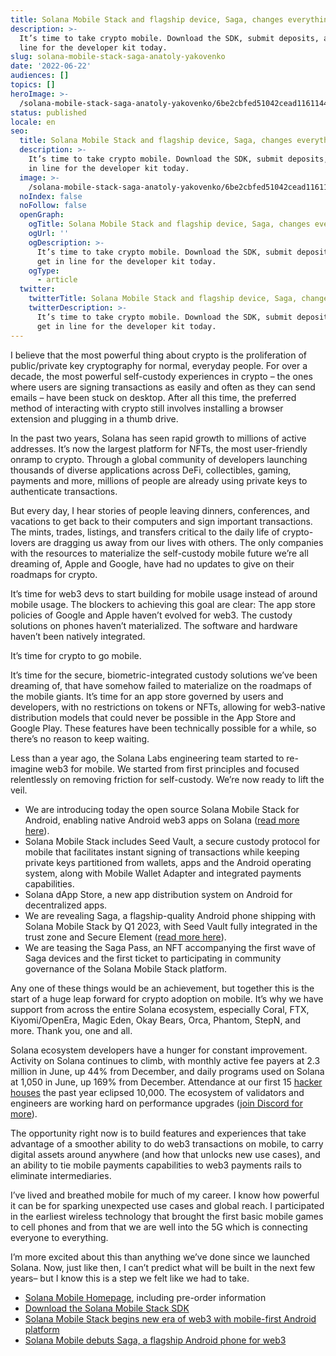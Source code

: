 ```yaml
---
title: Solana Mobile Stack and flagship device, Saga, changes everything
description: >-
  It’s time to take crypto mobile. Download the SDK, submit deposits, and get in
  line for the developer kit today.
slug: solana-mobile-stack-saga-anatoly-yakovenko
date: '2022-06-22'
audiences: []
topics: []
heroImage: >-
  /solana-mobile-stack-saga-anatoly-yakovenko/6be2cbfed51042cead1161144d10e426.png
status: published
locale: en
seo:
  title: Solana Mobile Stack and flagship device, Saga, changes everything
  description: >-
    It’s time to take crypto mobile. Download the SDK, submit deposits, and get
    in line for the developer kit today.
  image: >-
    /solana-mobile-stack-saga-anatoly-yakovenko/6be2cbfed51042cead1161144d10e426.png
  noIndex: false
  noFollow: false
  openGraph:
    ogTitle: Solana Mobile Stack and flagship device, Saga, changes everything
    ogUrl: ''
    ogDescription: >-
      It’s time to take crypto mobile. Download the SDK, submit deposits, and
      get in line for the developer kit today.
    ogType:
      - article
  twitter:
    twitterTitle: Solana Mobile Stack and flagship device, Saga, changes everything
    twitterDescription: >-
      It’s time to take crypto mobile. Download the SDK, submit deposits, and
      get in line for the developer kit today.
---
```


I believe that the most powerful thing about crypto is the proliferation of public/private key cryptography for normal, everyday people. For over a decade, the most powerful self-custody experiences in crypto – the ones where users are signing transactions as easily and often as they can send emails – have been stuck on desktop. After all this time, the preferred method of interacting with crypto still involves installing a browser extension and plugging in a thumb drive.

In the past two years, Solana has seen rapid growth to millions of active addresses. It’s now the largest platform for NFTs, the most user-friendly onramp to crypto. Through a global community of developers launching thousands of diverse applications across DeFi, collectibles, gaming, payments and more, millions of people are already using private keys to authenticate transactions.

But every day, I hear stories of people leaving dinners, conferences, and vacations to get back to their computers and sign important transactions. The mints, trades, listings, and transfers critical to the daily life of crypto-lovers are dragging us away from our lives with others. The only companies with the resources to materialize the self-custody mobile future we’re all dreaming of, Apple and Google, have had no updates to give on their roadmaps for crypto.

It’s time for web3 devs to start building for mobile usage instead of around mobile usage. The blockers to achieving this goal are clear: The app store policies of Google and Apple haven’t evolved for web3. The custody solutions on phones haven’t materialized. The software and hardware haven’t been natively integrated.

It’s time for crypto to go mobile.

It’s time for the secure, biometric-integrated custody solutions we’ve been dreaming of, that have somehow failed to materialize on the roadmaps of the mobile giants. It’s time for an app store governed by users and developers, with no restrictions on tokens or NFTs, allowing for web3-native distribution models that could never be possible in the App Store and Google Play. These features have been technically possible for a while, so there’s no reason to keep waiting.

Less than a year ago, the Solana Labs engineering team started to re-imagine web3 for mobile. We started from first principles and focused relentlessly on removing friction for self-custody. We’re now ready to lift the veil.

-   We are introducing today the open source Solana Mobile Stack for Android, enabling native Android web3 apps on Solana ([read more here](http://solana.com/news/solana-mobile-stack-reveal?ref=solana.ghost.io)).
-   Solana Mobile Stack includes Seed Vault, a secure custody protocol for mobile that facilitates instant signing of transactions while keeping private keys partitioned from wallets, apps and the Android operating system, along with Mobile Wallet Adapter and integrated payments capabilities.
-   Solana dApp Store, a new app distribution system on Android for decentralized apps.
-   We are revealing Saga, a flagship-quality Android phone shipping with Solana Mobile Stack by Q1 2023, with Seed Vault fully integrated in the trust zone and Secure Element ([read more here](http://solana.com/news/saga-reveal?ref=solana.ghost.io)).
-   We are teasing the Saga Pass, an NFT accompanying the first wave of Saga devices and the first ticket to participating in community governance of the Solana Mobile Stack platform.

Any one of these things would be an achievement, but together this is the start of a huge leap forward for crypto adoption on mobile. It’s why we have support from across the entire Solana ecosystem, especially Coral, FTX, Kiyomi/OpenEra, Magic Eden, Okay Bears, Orca, Phantom, StepN, and more. Thank you, one and all. 

Solana ecosystem developers have a hunger for constant improvement. Activity on Solana continues to climb, with monthly active fee payers at 2.3 million in June, up 44% from December, and daily programs used on Solana at 1,050 in June, up 169% from December. Attendance at our first 15 [hacker houses](https://solana.com/events?ref=solana.ghost.io) the past year eclipsed 10,000. The ecosystem of validators and engineers are working hard on performance upgrades ([join Discord for more](https://discord.com/invite/pquxPsq?ref=solana.ghost.io)).

The opportunity right now is to build features and experiences that take advantage of a smoother ability to do web3 transactions on mobile, to carry digital assets around anywhere (and how that unlocks new use cases), and an ability to tie mobile payments capabilities to web3 payments rails to eliminate intermediaries.

I’ve lived and breathed mobile for much of my career. I know how powerful it can be for sparking unexpected use cases and global reach. I participated in the earliest wireless technology that brought the first basic mobile games to cell phones and from that we are well into the 5G which is connecting everyone to everything.

I’m more excited about this than anything we’ve done since we launched Solana. Now, just like then, I can’t predict what will be built in the next few years– but I know this is a step we felt like we had to take.

-   [Solana Mobile Homepage](http://solanamobile.com/?ref=solana.ghost.io), including pre-order information
-   [Download the Solana Mobile Stack SDK](https://github.com/solana-mobile/solana-mobile-stack-sdk?ref=solana.ghost.io)
-   [Solana Mobile Stack begins new era of web3 with mobile-first Android platform](http://solana.com/news/solana-mobile-stack-reveal?ref=solana.ghost.io)
-   [Solana Mobile debuts Saga, a flagship Android phone for web3](http://solana.com/news/saga-reveal?ref=solana.ghost.io)
